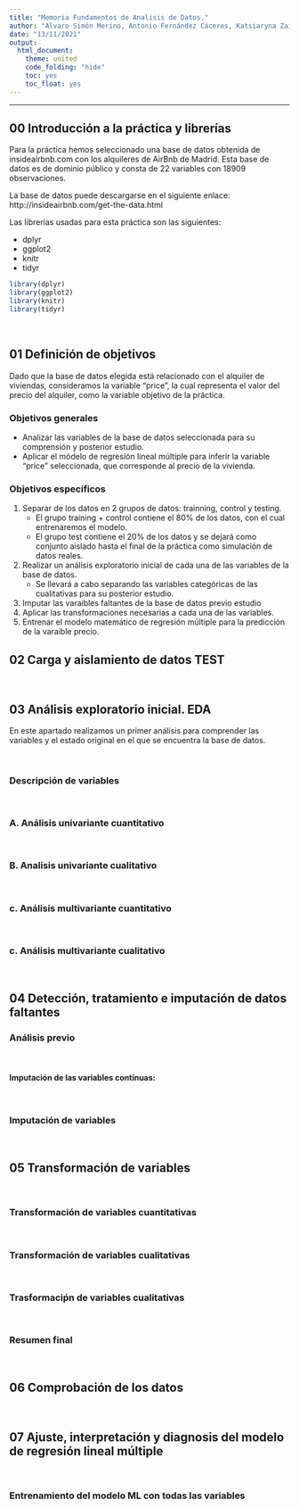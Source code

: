```yaml
---
title: "Memoria Fundamentos de Analisis de Datos."
author: "Alvaro Simón Merino, Antonio Fernández Cáceres, Katsiaryna Zaitsava"
date: "13/11/2021"
output:
  html_document:
    theme: united
    code_folding: "hide"
    toc: yes
    toc_float: yes
---
```


---

## 00 Introducción a la práctica y librerías

Para la práctica hemos seleccionado una base de datos obtenida de insideairbnb.com con los alquileres de AirBnb de Madrid. Esta base de datos es de dominio público y consta de 22 variables con 18909 observaciones.

La base de datos puede descargarse en el siguiente enlace: http://insideairbnb.com/get-the-data.html


Las librerias usadas para esta práctica son las siguientes:

 - dplyr
 - ggplot2
 - knitr
 - tidyr
 
```r
library(dplyr)
library(ggplot2)
library(knitr)
library(tidyr)
```
<br/>

## 01 Definición de objetivos
Dado que la base de datos elegida está relacionado con el alquiler de viviendas, consideramos la variable "price", la cual representa el valor del precio del alquiler, como la variable objetivo de la práctica.
<br/>

### Objetivos generales
- Analizar las variables de la base de datos seleccionada para su comprensión y posterior estudio.
- Aplicar el módelo de regresión lineal múltiple para inferir la variable "price" seleccionada, que corresponde al precio de la vivienda.
<br/>

### Objetivos específicos
1. Separar de los datos en 2 grupos de datos: trainning, control y testing.
    - El grupo training + control contiene el 80% de los datos, con el cual entrenaremos el modelo. 
    - El grupo test contiene el 20% de los datos y se dejará como conjunto aislado hasta el final de la práctica como simulación de datos reales.

2. Realizar un análisis exploratorio inicial de cada una de las variables de la base de datos.
    - Se llevará a cabo separando las variables categóricas de las cualitativas para su posterior estudio.
    
3. Imputar las varaibles faltantes de la base de datos previo estudio
4. Aplicar las transformaciones necesarias a cada una de las variables.
5. Entrenar el modelo matemático de regresión múltiple para la predicción de la varaible precio.
<br/>

## 02 Carga y aislamiento de datos TEST

<br/>

## 03 Análisis exploratorio inicial. EDA
En este apartado realizamos un primer análisis para comprender las variables y el estado original en el que se encuentra la base de datos.

<br/>

### Descripción de variables

<br/>

### A. Análisis univariante cuantitativo

<br/>

### B. Analisis univariante cualitativo

<br/>

### c. Análisis multivariante cuantitativo

<br/>

### c. Análisis multivariante cualitativo

<br/>

## 04 Detección, tratamiento e imputación de datos faltantes
### Análisis previo

<br/>

#### Imputación de las variables contínuas:

<br/>

### Imputación de variables

<br/>

## 05 Transformación de variables

<br/>

### Transformación de variables cuantitativas

<br/>

### Transformación de variables cualitativas

<br/>

### Trasformaciṕn de variables cualitativas

<br/>

### Resumen final

<br/>

## 06 Comprobación de los datos

<br/>

## 07 Ajuste, interpretación y diagnosis del modelo de regresión lineal múltiple

<br/>

### Entrenamiento del modelo ML con todas las variables

<br/>


